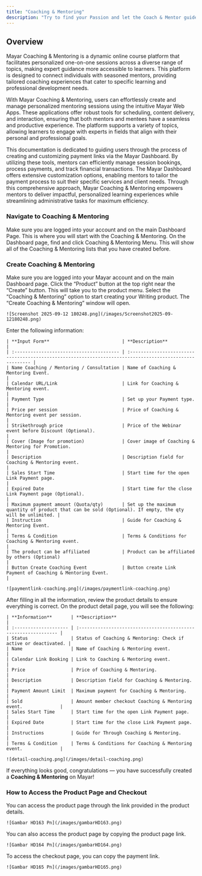 ```yaml
---
title: "Coaching & Mentoring"
description: "Try to find your Passion and let the Coach & Mentor guide your Passion!"
---
```


## Overview

Mayar Coaching & Mentoring is a dynamic online course platform that facilitates personalized one-on-one sessions across a diverse range of topics, making expert guidance more accessible to learners. This platform is designed to connect individuals with seasoned mentors, providing tailored coaching experiences that cater to specific learning and professional development needs.

With Mayar Coaching & Mentoring, users can effortlessly create and manage personalized mentoring sessions using the intuitive Mayar Web Apps. These applications offer robust tools for scheduling, content delivery, and interaction, ensuring that both mentors and mentees have a seamless and productive experience. The platform supports a variety of topics, allowing learners to engage with experts in fields that align with their personal and professional goals.

This documentation is dedicated to guiding users through the process of creating and customizing payment links via the Mayar Dashboard. By utilizing these tools, mentors can efficiently manage session bookings, process payments, and track financial transactions. The Mayar Dashboard offers extensive customization options, enabling mentors to tailor the payment process to suit their specific services and client needs. Through this comprehensive approach, Mayar Coaching & Mentoring empowers mentors to deliver impactful, personalized learning experiences while streamlining administrative tasks for maximum efficiency.

### Navigate to Coaching & Mentoring

<Steps>
  <Step title="Log in to your Mayar Dashboard">
    Make sure you are logged into your account and on the main Dashboard Page. This is where you will start with the Coaching & Mentoring.
  </Step>
  <Step title="From the Sidebar menu, click on Coaching & Mentoring">
    On the Dashboard page, find and click Coaching & Mentoring Menu. This will show all of the Coaching & Mentoring lists that you have created before.
  </Step>
</Steps>

### Create Coaching & Mentoring

<Steps>
  <Step title="Go to Dashboard">
    Make sure you are logged into your Mayar account and on the main Dashboard page.
  </Step>
  <Step title="Access the Product Menu">
    Click the “Product” button at the top right near the “Create” button. This will take you to the product menu.
  </Step>
  <Step title="Choose Product Type">
    Select the “Coaching & Mentoring” option to start creating your Writing product. The “Create Coaching & Mentoring” window will open.

    ![Screenshot 2025-09-12 180248.png](/images/Screenshot2025-09-12180248.png)
  </Step>
  <Step title="Fill in Product Details">
    Enter the following information:

    | **Input Form**                           | **Description**                                                                                          |
    | :--------------------------------------- | :------------------------------------------------------------------------------------------------------- |
    | Name Coaching / Mentoring / Consultation | Name of Coaching & Mentoring Event.                                                                      |
    | Calendar URL/Link                        | Link for Coaching & Mentoring event.                                                                     |
    | Payment Type                             | Set up your Payment type.                                                                                |
    | Price per session                        | Price of Coaching & Mentoring event per session.                                                         |
    | Strikethrough price                      | Price of the Webinar event before Discount (Optional).                                                   |
    | Cover (Image for promotion)              | Cover image of Coaching & Mentoring for Promotion.                                                       |
    | Description                              | Description field for Coaching & Mentoring event.                                                        |
    | Sales Start Time                         | Start time for the open Link Payment page.                                                               |
    | Expired Date                             | Start time for the close Link Payment page (Optional).                                                   |
    | Maximum payment amount (Quota/qty)       | Set up the maximum quantity of product that can be sold (Optional). If empty, the qty will be unlimited. |
    | Instruction                              | Guide for Coaching & Mentoring Event.                                                                    |
    | Terms & Condition                        | Terms & Conditions for Coaching & Mentoring event.                                                       |
    | The product can be affiliated            | Product can be affiliated by others (Optional)                                                           |
    | Button Create Coaching Event             | Button create Link Payment of Coaching & Mentoring Event.                                                |

    ![paymentlink-coaching.png](/images/paymentlink-coaching.png)
  </Step>
  <Step title="Review and Finish">
    After filling in all the information, review the product details to ensure everything is correct. On the product detail page, you will see the following:

    | **Information**       | **Description**                                                 |
    | :-------------------- | :-------------------------------------------------------------- |
    | Status                | Status of Coaching & Mentoring: Check if active or deactivated. |
    | Name                  | Name of Coaching & Mentoring event.                             |
    | Calendar Link Booking | Link to Coaching & Mentoring event.                             |
    | Price                 | Price of Coaching & Mentoring.                                  |
    | Description           | Description field for Coaching & Mentoring.                     |
    | Payment Amount Limit  | Maximum payment for Coaching & Mentoring.                       |
    | Sold                  | Amount member checkout Coaching & Mentoring event.              |
    | Sales Start Time      | Start time for the open Link Payment page.                      |
    | Expired Date          | Start time for the close Link Payment page.                     |
    | Instructions          | Guide for Through Coaching & Mentoring.                         |
    | Terms & Condition     | Terms & Conditions for Coaching & Mentoring event.              |

    ![detail-coaching.png](/images/detail-coaching.png)
  </Step>
</Steps>

If everything looks good, congratulations — you have successfully created a **Coaching & Mentoring** on Mayar!

### How to Access the Product Page and Checkout

<Steps>
  <Step title="Access Product Page">
    You can access the product page through the link provided in the product details.

    ![Gambar HD163 Pn](/images/gambarHD163.png)
  </Step>
  <Step title="Copy Product Page Link">
    You can also access the product page by copying the product page link.

    ![Gambar HD164 Pn](/images/gambarHD164.png)
  </Step>
  <Step title="Access Checkout Page">
    To access the checkout page, you can copy the payment link.

    ![Gambar HD165 Pn](/images/gambarHD165.png)
  </Step>
</Steps>